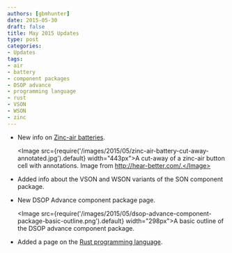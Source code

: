 ```yaml
---
authors: [gbmhunter]
date: 2015-05-30
draft: false
title: May 2015 Updates
type: post
categories:
- Updates
tags:
- air
- battery
- component packages
- DSOP advance
- programming language
- rust
- VSON
- WSON
- zinc
---
```


* New info on [Zinc-air batteries](/electronics/components/batteries/#zinc-air-batteries).

    <Image src={require('/images/2015/05/zinc-air-battery-cut-away-annotated.jpg').default} width="443px">A cut-away of a zinc-air button cell with annotations. Image from http://hear-better.com/.</Image>

* Added info about the VSON and WSON variants of the SON component package.

* New DSOP Advance component package page.

    <Image src={require('/images/2015/05/dsop-advance-component-package-basic-outline.png').default} width="298px">A basic outline of the DSOP advance component package.</Image>
    
* Added a page on the [Rust programming language](/programming/languages/rust).
